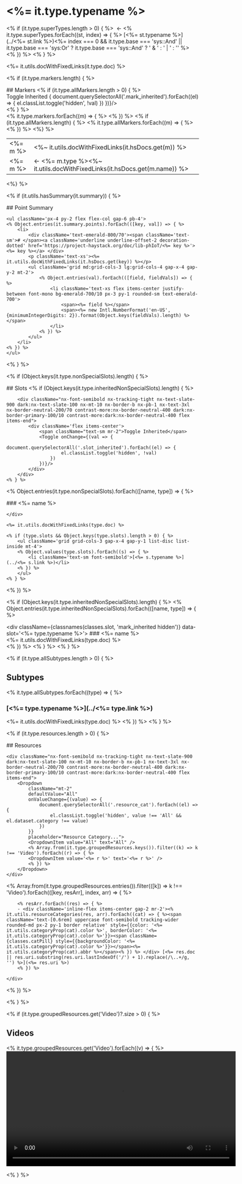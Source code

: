 

# <%= it.type.typename %>
<% if (it.type.superTypes.length > 0) { %>
&nbsp;&larr;&nbsp;<% it.type.superTypes.forEach((st, index) => { %>
[<%= st.typename %>](../<%= st.link %>)<%= index === 0 && it.type.base === 'sys::And' || it.type.base === 'sys:Or' ? it.type.base === 'sys::And' ? ' & ' : ' | ' : '' %>
<% }) %>
<% } %>

<%= it.utils.docWithFixedLinks(it.type.doc) %>

<% if (it.type.markers.length) { %>
<div className={classes.slotHeader}>
## Markers
	<% if (it.type.allMarkers.length > 0) { %>
	<div className="nx-font-semibold nx-tracking-tight nx-text-slate-900 dark:nx-text-slate-100 nx-mt-10 nx-border-b nx-pb-1 nx-text-3xl nx-border-neutral-200/70 contrast-more:nx-border-neutral-400 dark:nx-border-primary-100/10 contrast-more:dark:nx-border-neutral-400 flex items-end">
		<div className='flex items-center'>
			<span className="text-sm mr-2">Toggle Inherited</span>
			<Toggle onChange={(val => {
				document.querySelectorAll('.mark_inherited').forEach((el) => {
					el.classList.toggle('hidden', !val)
				})
			})}/>
		</div>
	</div>
	<% } %>
</div>
<table className='marker_table'>
	<tbody>
	<% it.type.markers.forEach((m) => { %>
		<tr>
			<td className="p-2 align-top">
				<span className="nx-bg-primary-100 rounded-md px-3 py-1 nx-text-primary-800 w-full inline-block font-semibold text-center text-sm"><%= m %></span>
			</td>
			<td className="p-2 align-top"><%~ it.utils.docWithFixedLinks(it.hsDocs.get(m)) %></td>
		</tr>
	<% }) %>
	<% if (it.type.allMarkers.length) { %>
	<% it.type.allMarkers.forEach((m) => { %>
		<tr className='mark_inherited hidden'>
			<td className="p-2 align-top">
				<span className="border nx-border-primary-100 rounded-md px-3 py-1 w-full inline-block font-semibold text-center text-sm"><%= m %></span>
			</td>
			<td className="p-2 align-top"><span className="nx-bg-primary-100 rounded-md px-3 py-1 nx-text-primary-800 font-semibold text-center text-sm whitespace-nowrap mr-2 inline-block">&larr; <%= m.type %></span><%~ it.utils.docWithFixedLinks(it.hsDocs.get(m.name)) %></td>
		</tr>
	<% }) %>
	<%} %>
	</tbody>
</table>
<%} %>

<% if (it.utils.hasSummary(it.summary)) { %>
<div className={`${classes.summaryBox} flex flex-col bg-emerald-700/5 dark:nx-bg-primary-300/10 nx-rounded-xl mt-10`}>
	<div className='text-sm px-4 py-2 font-semibold bg-emerald-700/5 rounded-t-xl text-emerald-800/70'>
	## Point Summary
	</div>

	<ul className='px-4 py-2 flex flex-col gap-6 pb-4'>
	<% Object.entries(it.summary.points).forEach(([key, val]) => { %>
		<li>
			<div className='text-emerald-800/70'><span className='text-sm'># </span><a className='underline underline-offset-2 decoration-dotted' href='https://project-haystack.org/doc/lib-phIoT/<%= key %>'><%= key %></a> </div>
			<p className='text-xs'><%= it.utils.docWithFixedLinks(it.hsDocs.get(key)) %></p>
			<ul className='grid md:grid-cols-3 lg:grid-cols-4 gap-x-4 gap-y-2 mt-2'>
				<% Object.entries(val).forEach(([field, fieldVals]) => { %>
					<li className='text-xs flex items-center justify-between font-mono bg-emerald-700/10 px-3 py-1 rounded-sm text-emerald-700'>
						<span><%= field %></span>
						<span><%= new Intl.NumberFormat('en-US', {minimumIntegerDigits: 2}).format(Object.keys(fieldVals).length) %></span>
					</li>
				<% }) %>
			</ul>
		</li>
	<% }) %>
	</ul>
</div>
<% } %>

<% if (Object.keys(it.type.nonSpecialSlots).length) { %>
<div className={classes.slotHeader}>
## Slots
	<% if (Object.keys(it.type.inheritedNonSpecialSlots).length) { %>

		<div className="nx-font-semibold nx-tracking-tight nx-text-slate-900 dark:nx-text-slate-100 nx-mt-10 nx-border-b nx-pb-1 nx-text-3xl nx-border-neutral-200/70 contrast-more:nx-border-neutral-400 dark:nx-border-primary-100/10 contrast-more:dark:nx-border-neutral-400 flex items-end">
			<div className='flex items-center'>
				<span className="text-sm mr-2">Toggle Inherited</span>
				<Toggle onChange={(val => {
					document.querySelectorAll('.slot_inherited').forEach((el) => {
						el.classList.toggle('hidden', !val)
					})
				})}/>
			</div>
		</div>
	<% } %>
</div>

<% Object.entries(it.type.nonSpecialSlots).forEach(([name, type]) => { %>
	<div className={classes.slot} data-slot='<%= type.typename %>'>
		### <%= name %>


	</div>

	<%= it.utils.docWithFixedLinks(type.doc) %>

	<% if (type.slots && Object.keys(type.slots).length > 0) { %>
		<ul className='grid grid-cols-3 gap-x-4 gap-y-1 list-disc list-inside mt-4'>
		<% Object.values(type.slots).forEach((s) => { %>
			<li className='text-sm font-semibold'>[<%= s.typename %>](../<%= s.link %>)</li>
		<% }) %>
		</ul>
	<% } %>

<% }) %>

<% if (Object.keys(it.type.inheritedNonSpecialSlots).length) { %>
	<% Object.entries(it.type.inheritedNonSpecialSlots).forEach(([name, type]) => { %>
	<div className='slot_inherited hidden'>
		<div className={classnames(classes.slot, 'mark_inherited hidden')} data-slot='<%= type.typename %>'>
			### <%= name %>
		</div>
		<%= it.utils.docWithFixedLinks(type.doc) %>
	</div>
	<% }) %>
<% } %>
<% } %>


<% if (it.type.allSubtypes.length > 0) { %>

## Subtypes

<% it.type.allSubtypes.forEach((type) => { %>

### [<%= type.typename %>](../<%= type.link %>)

<%= it.utils.docWithFixedLinks(type.doc) %>
<% }) %>
<% } %>

<% if (it.type.resources.length > 0) { %>
<div className={classes.slotHeader}>
## Resources

	<div className="nx-font-semibold nx-tracking-tight nx-text-slate-900 dark:nx-text-slate-100 nx-mt-10 nx-border-b nx-pb-1 nx-text-3xl nx-border-neutral-200/70 contrast-more:nx-border-neutral-400 dark:nx-border-primary-100/10 contrast-more:dark:nx-border-neutral-400 flex items-end">
		<Dropdown
			className="mt-2"
			defaultValue="All"
			onValueChange={(value) => {
				document.querySelectorAll('.resource_cat').forEach((el) => {
					el.classList.toggle('hidden', value !== 'All' && el.dataset.category !== value)
				})
			}}
			placeholder="Resource Category...">
			<DropdownItem value="All" text="All" />
			<% Array.from(it.type.groupedResources.keys()).filter((k) => k !== 'Video').forEach((r) => { %>
			<DropdownItem value='<%= r %>' text='<%= r %>' />
			<% }) %>
		</Dropdown>
	</div>
</div>

<% Array.from(it.type.groupedResources.entries()).filter(([k]) => k !== 'Video').forEach(([key, resArr], index, arr) => { %>
	<div data-category='<%= key %>' className='resource_cat'>

		<% resArr.forEach((res) => { %>
		- <div className='inline-flex items-center gap-2 mr-2'><% it.utils.resourceCategories(res, arr).forEach((cat) => { %><span className='text-[0.6rem] uppercase font-semibold tracking-wider rounded-md px-2 py-1 border relative' style={{color: '<%= it.utils.categoryProp(cat).color %>', borderColor: '<%= it.utils.categoryProp(cat).color %>'}}><span className={classes.catPill} style={{backgroundColor: '<%= it.utils.categoryProp(cat).color %>'}}></span><%= it.utils.categoryProp(cat).abbr %></span><% }) %> </div> [<%= res.doc || res.uri.substring(res.uri.lastIndexOf('/') + 1).replace(/\..+/g, '') %>](<%= res.uri %>)
		<% }) %>

	</div>
<% }) %>

<% } %>

<% if (it.type.groupedResources.get('Video')?.size > 0) { %>

## Videos


<div className='grid grid-cols-3 gap-4'>
	<% it.type.groupedResources.get('Video').forEach((v) => { %>
		<video height="300" controls src="<%= v.uri %>" />
	<% }) %>
</div>

<% } %>
